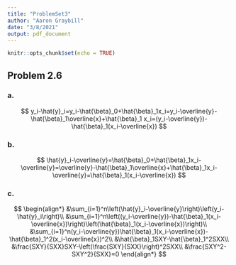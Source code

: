 ```yaml
---
title: "ProblemSet3"
author: "Aaron Graybill"
date: "3/8/2021"
output: pdf_document
---
```


```r
knitr::opts_chunk$set(echo = TRUE)
```

## Problem 2.6

### a.

$$
y_i-\hat{y}_i=y_i-\hat{\beta}_0+\hat{\beta}_1x_i=y_i-\overline{y}-\hat{\beta}_1\overline{x}+\hat{\beta}_1 x_i=(y_i-\overline{y})-\hat{\beta}_1(x_i-\overline{x})
$$

### b.

$$
\hat{y}_i-\overline{y}=\hat{\beta}_0+\hat{\beta}_1x_i-\overline{y}=\overline{y}-\hat{\beta}_1\overline{x}+\hat{\beta}_1x_i-\overline{y}=\hat{\beta}_1(x_i-\overline{x})
$$

### c.
$$
\begin{align*}
&\sum_{i=1}^n\left(\hat{y}_i-\overline{y}\right)\left(y_i-\hat{y}_i\right)\\
&\sum_{i=1}^n\left((y_i-\overline{y})-\hat{\beta}_1(x_i-\overline{x})\right)\left(\hat{\beta}_1(x_i-\overline{x})\right)\\
&\sum_{i=1}^n(y_i-\overline{y})\hat{\beta}_1(x_i-\overline{x})-\hat{\beta}_1^2(x_i-\overline{x})^2\\
&\hat{\beta}_1SXY-\hat{\beta}_1^2SXX\\
&\frac{SXY}{SXX}SXY-\left(\frac{SXY}{SXX}\right)^2SXX\\
&\frac{SXY^2-SXY^2}{SXX}=0
\end{align*}
$$